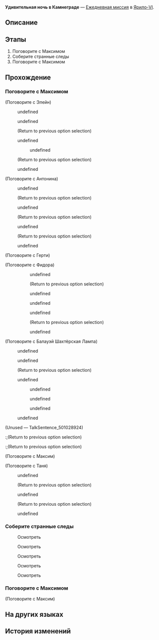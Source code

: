 {{Дополнить|Диалоги.}}
{{Миссия Инфобокс
|id              = 3010104
|Название        = 
|Изображение     = Миссия Освоения Удивительная ночь в Камнеграде.png
|Тип             = Ежедневная миссия
|События         = 
|Глава           = 
|Условия         = 
|Персонажи       = Антонина; Балауэй; Герти; Максим; Первопроходец; Таня; Фидора; Элейн
|СтартЛокация    = [[Ярило-VI]] — [[Камнеград]]
|Локации         = Камнеград
|Предыдущая      = 
|Следующая       = 
|Награды         = Кредиты*5 000
}}
'''Удивительная ночь в Камнеграде''' — [[Ежедневная миссия]] в [[Ярило-VI]].

==Описание==
{{Описание|<!--официальное описание из Перекрёстка судеб-->}}

==Этапы==
# Поговорите с Максимом
# Соберите странные следы
# Поговорите с Максимом

==Прохождение==
{{Дополнить}}


===Поговорите с Максимом===
{{Описание миссии|локация=Камнеград|Шахтёр Максим из Камнеграда волнуется о потерянных воспоминаниях. Пойдите и поговорите с ним.}}
{{Диалог Начало}}

;(Поговорите с Элейн)
:{{Диалог|Разговор}} undefined
:<!--Unknown TalkSentence: 501029019-->
:<!--Unknown TalkSentence: 501029020-->
:{{Диалог|Разговор}} undefined
:<!--Unknown TalkSentence: 501029031-->
:<!--Unknown TalkSentence: 501029032-->
:<!--Unknown TalkSentence: 501029033-->
:<!--Unknown TalkSentence: 501029034-->
:<!--Unknown TalkSentence: 501029035-->
:;(Return to previous option selection)
:{{Диалог|Разговор}} undefined
:<!--Unknown TalkSentence: 501029037-->
:<!--Unknown TalkSentence: 501029038-->
::{{Диалог|Стрелка}} undefined
:<!--Unknown TalkSentence: 501029040-->
:<!--Unknown TalkSentence: 501029041-->
:<!--Unknown TalkSentence: 501029042-->
:;(Return to previous option selection)
:{{Диалог|Выход}} undefined

;(Поговорите с Антонина)
:{{Диалог|Разговор}} undefined
:<!--Unknown TalkSentence: 501027715-->
:<!--Unknown TalkSentence: 501027716-->
:<!--Unknown TalkSentence: 501027717-->
:;(Return to previous option selection)
:{{Диалог|Разговор}} undefined
:<!--Unknown TalkSentence: 501027719-->
:<!--Unknown TalkSentence: 501027720-->
:<!--Unknown TalkSentence: 501027721-->
:;(Return to previous option selection)
:{{Диалог|Разговор}} undefined
:<!--Unknown TalkSentence: 501027723-->
:<!--Unknown TalkSentence: 501027724-->
:<!--Unknown TalkSentence: 501027725-->
:;(Return to previous option selection)
:{{Диалог|Выход}} undefined

;(Поговорите с Герти)
<!--Unknown TalkSentence: 501028813-->

;(Поговорите с Фидора)
::{{Диалог|Разговор}} undefined
::<!--Unknown TalkSentence: 501028616-->
::<!--Unknown TalkSentence: 501028617-->
::<!--Unknown TalkSentence: 501028618-->
::;(Return to previous option selection)
::{{Диалог|Разговор}} undefined
::<!--Unknown TalkSentence: 501028620-->
::<!--Unknown TalkSentence: 501028621-->
::<!--Unknown TalkSentence: 501028622-->
::{{Диалог|Выход}} undefined
::{{Диалог|Разговор}} undefined
::<!--Unknown TalkSentence: 501028616-->
::<!--Unknown TalkSentence: 501028617-->
::<!--Unknown TalkSentence: 501028618-->
::;(Return to previous option selection)
::{{Диалог|Выход}} undefined

;(Поговорите с Балауэй Шахтёрская Лампа)
:{{Диалог|Разговор}} undefined
:<!--Unknown TalkSentence: 501028912-->
:<!--Unknown TalkSentence: 501028913-->
:<!--Unknown TalkSentence: 501028914-->
:{{Диалог|Разговор}} undefined
:<!--Unknown TalkSentence: 501028926-->
:<!--Unknown TalkSentence: 501028927-->
:<!--Unknown TalkSentence: 501028928-->
:;(Return to previous option selection)
:{{Диалог|Разговор}} undefined
:<!--Unknown TalkSentence: 501028930-->
:<!--Unknown TalkSentence: 501028931-->
:<!--Unknown TalkSentence: 501028932-->
::{{Диалог|Стрелка}} undefined
::{{Диалог|Стрелка}} undefined
::{{Диалог|Стрелка}} undefined
:{{Диалог|Выход}} undefined
;(Unused &mdash; TalkSentence_501028924)
<!--Unknown TalkSentence: 501028924-->
:;(Return to previous option selection)
:;(Return to previous option selection)

;(Поговорите с Максим)
<!--Unknown TalkSentence: 301042602-->
<!--Unknown TalkSentence: 301042603-->

;(Поговорите с Таня)
:{{Диалог|Разговор}} undefined
:<!--Unknown TalkSentence: 501027618-->
:<!--Unknown TalkSentence: 501027619-->
:;(Return to previous option selection)
:{{Диалог|Разговор}} undefined
:<!--Unknown TalkSentence: 501027626-->
:<!--Unknown TalkSentence: 501027627-->
:;(Return to previous option selection)
:{{Диалог|Выход}} undefined
{{Диалог Конец}}

===Соберите странные следы===
{{Описание миссии|локация=Камнеград|Отправляйтесь в Камнеград и проведите расследование на месте. Возможно, вы сможете найти утерянные Максимом воспоминания...}}
{{Диалог Начало}}

:{{Диалог|Уведомление}} Осмотреть

:{{Диалог|Уведомление}} Осмотреть

:{{Диалог|Уведомление}} Осмотреть

:{{Диалог|Уведомление}} Осмотреть

:{{Диалог|Уведомление}} Осмотреть
{{Диалог Конец}}

===Поговорите с Максимом===
{{Описание миссии|локация=Камнеград|Ночь в Камнеграде полна историй. Отдайте Максиму то, что вы нашли.}}
{{Диалог Начало}}

;(Поговорите с Максим)
<!--Unknown TalkSentence: 301043002-->
<!--Unknown TalkSentence: 301043003-->
<!--Unknown TalkSentence: 301043004-->
{{Диалог Конец}}

==На других языках==
{{На других языках
|en   = A Marvelous Night at Boulder Town
|zhs  = 磐岩镇奇妙夜
|zht  = 磐岩鎮奇妙夜
|ja   = ナイト&nbsp;ボルダータウン
|ko   = 볼더 타운 기묘한 밤
|es   = La noche de Villarroca
|fr   = Une nuit merveilleuse dans la Ville de Boulder
|ru   = Удивительная ночь в Камнеграде
|th   = ค่ำคืนแสนวิเศษในเมือง Boulder
|vi   = Đêm Kỳ Diệu Ở Thị Trấn Boulder
|de   = Eine turbulente Nacht in Felsenstadt
|id   = Malam Luar Biasa di Boulder Town
|pt   = Uma Noite Maravilhosa na Vila do Rochedo
}}

==История изменений==
{{История изменений|2.7}}
